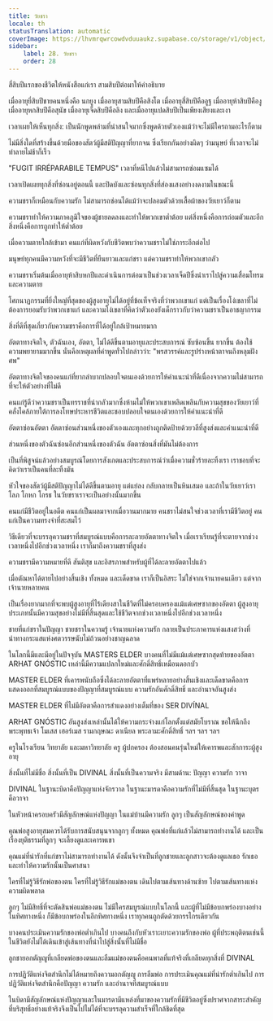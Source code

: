 ```yaml
---
title: วัยชรา
locale: th
statusTranslation: automatic
coverImage: https://lhvmrqwrcowdvduuaukz.supabase.co/storage/v1/object/public/strapi-uploads/small_cover-educacion-fundamental.webp-2d51a7828a2b1309555be27f7e2a61a0.webp
sidebar:
    label: 28. วัยชรา
    order: 28
---
```

สี่สิบปีแรกของชีวิตให้หนังสือแก่เรา สามสิบปีต่อมาให้คำอธิบาย

เมื่ออายุยี่สิบปีชายคนหนึ่งคือ นกยูง เมื่ออายุสามสิบปีคือสิงโต เมื่ออายุสี่สิบปีคืออูฐ เมื่ออายุห้าสิบปีคืองู เมื่ออายุหกสิบปีคือสุนัข เมื่ออายุเจ็ดสิบปีคือลิง และเมื่ออายุแปดสิบปีเป็นเพียงเสียงและเงา

เวลาเผยให้เห็นทุกสิ่ง: เป็นนักพูดพล่ามที่น่าสนใจมากซึ่งพูดด้วยตัวเองแม้ว่าจะไม่มีใครถามอะไรก็ตาม

ไม่มีสิ่งใดที่สร้างขึ้นด้วยมือของสัตว์ผู้มีสติปัญญาที่ยากจน ซึ่งเรียกกันอย่างผิดๆ ว่ามนุษย์ ที่เวลาจะไม่ทำลายไม่ช้าก็เร็ว

"FUGIT IRRÉPARABILE TEMPUS" เวลาที่หนีไปแล้วไม่สามารถซ่อมแซมได้

เวลาเปิดเผยทุกสิ่งที่ซ่อนอยู่ตอนนี้ และปิดบังและซ่อนทุกสิ่งที่ส่องแสงอย่างงดงามในขณะนี้

ความชราก็เหมือนกับความรัก ไม่สามารถซ่อนได้แม้ว่าจะปลอมตัวด้วยเสื้อผ้าของวัยเยาว์ก็ตาม

ความชราทำให้ความภาคภูมิใจของผู้ชายลดลงและทำให้พวกเขาต่ำต้อย แต่สิ่งหนึ่งคือการถ่อมตัวและอีกสิ่งหนึ่งคือการถูกทำให้ต่ำต้อย

เมื่อความตายใกล้เข้ามา คนแก่ที่ผิดหวังกับชีวิตพบว่าความชราไม่ใช่ภาระอีกต่อไป

มนุษย์ทุกคนมีความหวังที่จะมีชีวิตที่ยืนยาวและแก่ชรา แต่ความชราทำให้พวกเขากลัว

ความชราเริ่มต้นเมื่ออายุห้าสิบหกปีและดำเนินการต่อมาเป็นช่วงเวลาเจ็ดปีซึ่งนำเราไปสู่ความเสื่อมโทรมและความตาย

โศกนาฏกรรมที่ยิ่งใหญ่ที่สุดของผู้สูงอายุไม่ได้อยู่ที่ข้อเท็จจริงที่ว่าพวกเขาแก่ แต่เป็นเรื่องโง่เขลาที่ไม่ต้องการยอมรับว่าพวกเขาแก่ และความโง่เขลาที่คิดว่าตัวเองยังเด็กราวกับว่าความชราเป็นอาชญากรรม

สิ่งที่ดีที่สุดเกี่ยวกับความชราคือการที่ได้อยู่ใกล้เป้าหมายมาก

อัตตาทางจิตใจ, ตัวฉันเอง, อัตตา, ไม่ได้ดีขึ้นตามอายุและประสบการณ์ ซับซ้อนขึ้น ยากขึ้น ต้องใช้ความพยายามมากขึ้น นั่นคือเหตุผลที่คำพูดทั่วไปกล่าวว่า: "พรสวรรค์และรูปร่างหน้าตาจนถึงหลุมฝังศพ"

อัตตาทางจิตใจของคนแก่ที่ยากลำบากปลอบใจตนเองด้วยการให้คำแนะนำที่ดีเนื่องจากความไม่สามารถที่จะให้ตัวอย่างที่ไม่ดี

คนแก่รู้ดีว่าความชราเป็นทรราชที่น่ากลัวมากซึ่งห้ามไม่ให้พวกเขาเพลิดเพลินกับความสุขของวัยเยาว์ที่คลั่งไคล้ภายใต้การลงโทษประหารชีวิตและชอบปลอบใจตนเองด้วยการให้คำแนะนำที่ดี

อัตตาซ่อนอัตตา อัตตาซ่อนส่วนหนึ่งของตัวเองและทุกอย่างถูกติดป้ายด้วยวลีที่สูงส่งและคำแนะนำที่ดี

ส่วนหนึ่งของตัวฉันซ่อนอีกส่วนหนึ่งของตัวฉัน อัตตาซ่อนสิ่งที่มันไม่ต้องการ

เป็นที่พิสูจน์แล้วอย่างสมบูรณ์โดยการสังเกตและประสบการณ์ว่าเมื่อความชั่วร้ายละทิ้งเรา เราชอบที่จะคิดว่าเราเป็นคนที่ละทิ้งมัน

หัวใจของสัตว์ผู้มีสติปัญญาไม่ได้ดีขึ้นตามอายุ แต่แย่ลง กลับกลายเป็นหินเสมอ และถ้าในวัยเยาว์เราโลภ โกหก โกรธ ในวัยชราเราจะเป็นอย่างนั้นมากขึ้น

คนแก่มีชีวิตอยู่ในอดีต คนแก่เป็นผลมาจากเมื่อวานมากมาย คนชราไม่สนใจช่วงเวลาที่เรามีชีวิตอยู่ คนแก่เป็นความทรงจำที่สะสมไว้

วิธีเดียวที่จะบรรลุความชราที่สมบูรณ์แบบคือการละลายอัตตาทางจิตใจ เมื่อเราเรียนรู้ที่จะตายจากช่วงเวลาหนึ่งไปอีกช่วงเวลาหนึ่ง เราก็มาถึงความชราที่สูงส่ง

ความชรามีความหมายที่ดี สันติสุข และอิสรภาพสำหรับผู้ที่ได้ละลายอัตตาไปแล้ว

เมื่อตัณหาได้ตายไปอย่างสิ้นเชิง ทั้งหมด และเด็ดขาด เราก็เป็นอิสระ ไม่ใช่จากเจ้านายคนเดียว แต่จากเจ้านายหลายคน

เป็นเรื่องยากมากที่จะพบผู้สูงอายุที่ไร้เดียงสาในชีวิตที่ไม่ครอบครองแม้แต่เศษซากของอัตตา ผู้สูงอายุประเภทนั้นมีความสุขอย่างไม่มีที่สิ้นสุดและใช้ชีวิตจากช่วงเวลาหนึ่งไปอีกช่วงเวลาหนึ่ง

ชายที่แก่ชราในปัญญา ชายชราในความรู้ เจ้านายแห่งความรัก กลายเป็นประภาคารแห่งแสงสว่างที่นำทางกระแสแห่งศตวรรษนับไม่ถ้วนอย่างชาญฉลาด

ในโลกนี้มีและมีอยู่ในปัจจุบัน MASTERS ELDER บางคนที่ไม่มีแม้แต่เศษซากสุดท้ายของอัตตา ARHAT GNÓSTIC เหล่านี้มีความแปลกใหม่และศักดิ์สิทธิ์เหมือนดอกบัว

MASTER ELDER ที่เคารพนับถือซึ่งได้ละลายอัตตาที่แพร่หลายอย่างสิ้นเชิงและเด็ดขาดคือการแสดงออกที่สมบูรณ์แบบของปัญญาที่สมบูรณ์แบบ ความรักอันศักดิ์สิทธิ์ และอำนาจอันสูงส่ง

MASTER ELDER ที่ไม่มีอัตตาคือการสำแดงอย่างเต็มที่ของ SER DIVÍNAL

ARHAT GNÓSTIC อันสูงส่งเหล่านั้นได้ให้ความกระจ่างแก่โลกตั้งแต่สมัยโบราณ ขอให้นึกถึงพระพุทธเจ้า โมเสส เฮอร์เมส รามกฤษณะ ดาเนียล พระลามะศักดิ์สิทธิ์ ฯลฯ ฯลฯ ฯลฯ

ครูในโรงเรียน วิทยาลัย และมหาวิทยาลัย ครู ผู้ปกครอง ต้องสอนคนรุ่นใหม่ให้เคารพและสักการะผู้สูงอายุ

สิ่งนั้นที่ไม่มีชื่อ สิ่งนั้นที่เป็น DIVINAL สิ่งนั้นที่เป็นความจริง มีสามด้าน: ปัญญา ความรัก วาจา

DIVINAL ในฐานะบิดาคือปัญญาแห่งจักรวาล ในฐานะมารดาคือความรักที่ไม่มีที่สิ้นสุด ในฐานะบุตรคือวาจา

ในหัวหน้าครอบครัวมีสัญลักษณ์แห่งปัญญา ในแม่บ้านมีความรัก ลูกๆ เป็นสัญลักษณ์ของคำพูด

คุณพ่อสูงอายุสมควรได้รับการสนับสนุนจากลูกๆ ทั้งหมด คุณพ่อที่แก่แล้วไม่สามารถทำงานได้ และเป็นเรื่องยุติธรรมที่ลูกๆ จะเลี้ยงดูและเคารพเขา

คุณแม่ที่น่ารักที่แก่ชราไม่สามารถทำงานได้ ดังนั้นจึงจำเป็นที่ลูกชายและลูกสาวจะต้องดูแลเธอ รักเธอ และทำให้ความรักนั้นเป็นศาสนา

ใครที่ไม่รู้วิธีรักพ่อของตน ใครที่ไม่รู้วิธีรักแม่ของตน เดินไปตามเส้นทางด้านซ้าย ไปตามเส้นทางแห่งความผิดพลาด

ลูกๆ ไม่มีสิทธิ์ที่จะตัดสินพ่อแม่ของตน ไม่มีใครสมบูรณ์แบบในโลกนี้ และผู้ที่ไม่มีข้อบกพร่องบางอย่างในทิศทางหนึ่ง ก็มีข้อบกพร่องในอีกทิศทางหนึ่ง เราทุกคนถูกตัดด้วยกรรไกรเดียวกัน

บางคนประเมินความรักของพ่อต่ำเกินไป บางคนถึงกับหัวเราะเยาะความรักของพ่อ ผู้ที่ประพฤติตนเช่นนี้ในชีวิตยังไม่ได้เดินเข้าสู่เส้นทางที่นำไปสู่สิ่งนั้นที่ไม่มีชื่อ

ลูกชายอกตัญญูที่เกลียดพ่อของตนและลืมแม่ของตนคือคนพาลที่แท้จริงที่เกลียดทุกสิ่งที่ DIVINAL

การปฏิวัติแห่งจิตสำนึกไม่ได้หมายถึงความอกตัญญู การลืมพ่อ การประเมินคุณแม่ที่น่ารักต่ำเกินไป การปฏิวัติแห่งจิตสำนึกคือปัญญา ความรัก และอำนาจที่สมบูรณ์แบบ

ในบิดามีสัญลักษณ์แห่งปัญญาและในมารดามีแหล่งที่มาของความรักที่มีชีวิตอยู่ซึ่งปราศจากสาระสำคัญที่บริสุทธิ์อย่างแท้จริงจึงเป็นไปไม่ได้ที่จะบรรลุความสำเร็จที่ใกล้ชิดที่สุด

